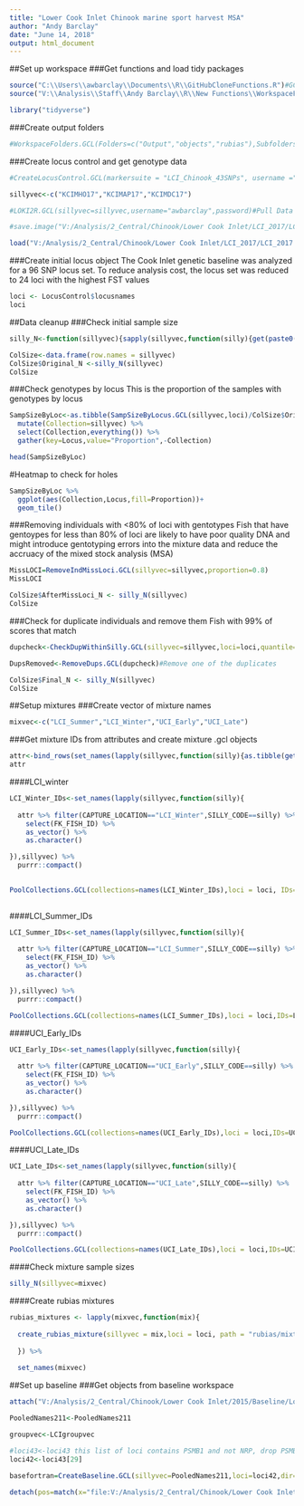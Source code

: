 ```yaml
---
title: "Lower Cook Inlet Chinook marine sport harvest MSA"
author: "Andy Barclay"
date: "June 14, 2018"
output: html_document
---
```

##Set up workspace
###Get functions and load tidy packages
```r

source("C:\\Users\\awbarclay\\Documents\\R\\GitHubCloneFunctions.R")#GCL functions
source("V:\\Analysis\\Staff\\Andy Barclay\\R\\New Functions\\WorkspaceFolders.GCL.R")#A function I wrote

library("tidyverse")

```

###Create output folders 
```r
#WorkspaceFolders.GCL(Folders=c("Output","objects","rubias"),Subfolders=list(rubias=c("baseline","mixture","output")),wd=getwd())

```

###Create locus control and get genotype data
```r

#CreateLocusControl.GCL(markersuite = "LCI_Chinook_43SNPs", username ="awbarclay", password = password)#Locus control

sillyvec<-c("KCIMHO17","KCIMAP17","KCIMDC17")

#LOKI2R.GCL(sillyvec=sillyvec,username="awbarclay",password)#Pull Data from LOKI

#save.image("V:/Analysis/2_Central/Chinook/Lower Cook Inlet/LCI_2017/LCI_2017.Rdata")

load("V:/Analysis/2_Central/Chinook/Lower Cook Inlet/LCI_2017/LCI_2017.Rdata")
```
###Create initial locus object
The Cook Inlet genetic baseline was analyzed for a 96 SNP locus set.  To reduce analysis cost, the locus set was reduced to 24 loci with the highest FST values
```r

loci <- LocusControl$locusnames
loci

```

##Data cleanup
###Check initial sample size
```r

silly_N<-function(sillyvec){sapply(sillyvec,function(silly){get(paste0(silly,".gcl"))$n})}#Function for sample sizes

ColSize<-data.frame(row.names = sillyvec)
ColSize$Original_N <-silly_N(sillyvec)
ColSize

```
###Check genotypes by locus
This is the proportion of the samples with genotypes by locus
```r

SampSizeByLoc<-as.tibble(SampSizeByLocus.GCL(sillyvec,loci)/ColSize$Original_N) %>% 
  mutate(Collection=sillyvec) %>% 
  select(Collection,everything()) %>% 
  gather(key=Locus,value="Proportion",-Collection)

head(SampSizeByLoc)
```
#Heatmap to check for holes
```r

SampSizeByLoc %>% 
  ggplot(aes(Collection,Locus,fill=Proportion))+
  geom_tile()

```
###Removing individuals with <80% of loci with gentotypes
Fish that have gentoypes for less than 80% of loci are likely to have poor quality DNA and might introduce gentotyping errors into the mixture data and reduce the accruacy of the mixed stock analysis (MSA)
```r

MissLOCI=RemoveIndMissLoci.GCL(sillyvec=sillyvec,proportion=0.8)
MissLOCI

ColSize$AfterMissLoci_N <- silly_N(sillyvec)
ColSize

```

###Check for duplicate individuals and remove them
Fish with 99% of scores that match
```r

dupcheck<-CheckDupWithinSilly.GCL(sillyvec=sillyvec,loci=loci,quantile=NULL,minproportion=0.99)

```
```r

DupsRemoved<-RemoveDups.GCL(dupcheck)#Remove one of the duplicates

```
```r
ColSize$Final_N <- silly_N(sillyvec)
ColSize

```
##Setup mixtures
###Create vector of mixture names
```r

mixvec<-c("LCI_Summer","LCI_Winter","UCI_Early","UCI_Late")  

```

###Get mixture IDs from attributes and create mixture .gcl objects
```r
attr<-bind_rows(set_names(lapply(sillyvec,function(silly){as.tibble(get(paste0(silly,".gcl"))$attributes)}),sillyvec))
attr
```
####LCI_winter
```r

LCI_Winter_IDs<-set_names(lapply(sillyvec,function(silly){
  
  attr %>% filter(CAPTURE_LOCATION=="LCI_Winter",SILLY_CODE==silly) %>% 
    select(FK_FISH_ID) %>% 
    as_vector() %>% 
    as.character()

}),sillyvec) %>% 
  purrr::compact()
  

PoolCollections.GCL(collections=names(LCI_Winter_IDs),loci = loci, IDs=LCI_Winter_IDs,newname = "LCI_Winter")
  
```
####LCI_Summer_IDs
```r

LCI_Summer_IDs<-set_names(lapply(sillyvec,function(silly){
  
  attr %>% filter(CAPTURE_LOCATION=="LCI_Summer",SILLY_CODE==silly) %>% 
    select(FK_FISH_ID) %>% 
    as_vector() %>% 
    as.character()

}),sillyvec) %>% 
  purrr::compact()

PoolCollections.GCL(collections=names(LCI_Summer_IDs),loci = loci,IDs=LCI_Summer_IDs,newname = "LCI_Summer")

```
####UCI_Early_IDs
```r

UCI_Early_IDs<-set_names(lapply(sillyvec,function(silly){
  
  attr %>% filter(CAPTURE_LOCATION=="UCI_Early",SILLY_CODE==silly) %>% 
    select(FK_FISH_ID) %>% 
    as_vector() %>% 
    as.character()

}),sillyvec) %>% 
  purrr::compact()

PoolCollections.GCL(collections=names(UCI_Early_IDs),loci = loci,IDs=UCI_Early_IDs,newname = "UCI_Early")

```
####UCI_Late_IDs
```r

UCI_Late_IDs<-set_names(lapply(sillyvec,function(silly){
  
  attr %>% filter(CAPTURE_LOCATION=="UCI_Late",SILLY_CODE==silly) %>% 
    select(FK_FISH_ID) %>% 
    as_vector() %>% 
    as.character()

}),sillyvec) %>% 
  purrr::compact()

PoolCollections.GCL(collections=names(UCI_Late_IDs),loci = loci,IDs=UCI_Late_IDs,newname = "UCI_Late")

```
####Check mixture sample sizes
```r

silly_N(sillyvec=mixvec)

```

####Create rubias mixtures
```r

rubias_mixtures <- lapply(mixvec,function(mix){
  
  create_rubias_mixture(sillyvec = mix,loci = loci, path = "rubias/mixture")
  
  }) %>% 
  
  set_names(mixvec)

```
##Set up baseline
###Get objects from baseline workspace
```r

attach("V:/Analysis/2_Central/Chinook/Lower Cook Inlet/2015/Baseline/LowerCIChinook2015Baseline.RData")

PooledNames211<-PooledNames211

groupvec<-LCIgroupvec

#loci43<-loci43 this list of loci contains PSMB1 and not NRP, drop PSMB1 since it was not run on the mixture analysis project 
loci42<-loci43[29]

basefortran=CreateBaseline.GCL(sillyvec=PooledNames211,loci=loci42,dir="BAYES/Baseline",basename="LCI211pops42loci",type="BAYES",groupvec=NULL)

detach(pos=match(x="file:V:/Analysis/2_Central/Chinook/Lower Cook Inlet/2015/Baseline/LowerCIChinook2015Baseline.RData",table=search()))#Detach from baseline data.


```

